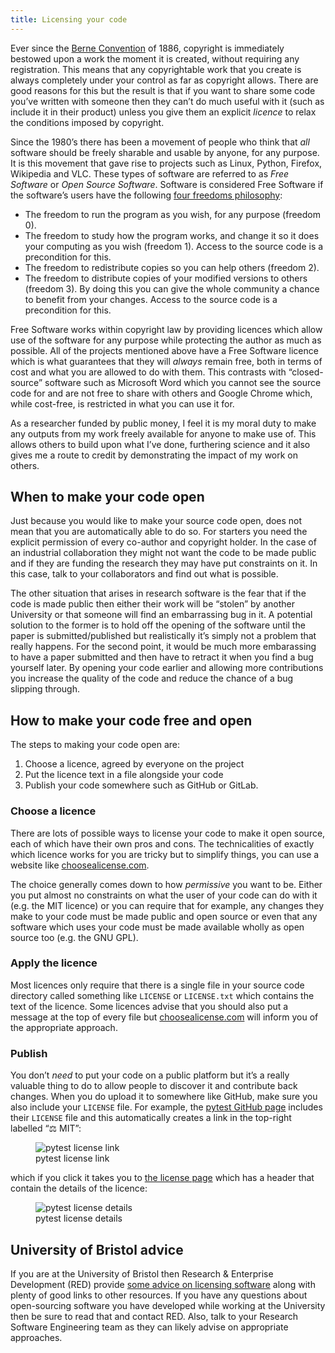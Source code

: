 ```yaml
---
title: Licensing your code
---
```



Ever since the [Berne Convention](https://en.wikipedia.org/wiki/Berne_Convention) of 1886, copyright is immediately bestowed upon a work the moment it is created, without requiring any registration. This means that any copyrightable work that you create is always completely under your control as far as copyright allows. There are good reasons for this but the result is that if you want to share some code you've written with someone then they can't do much useful with it (such as include it in their product) unless you give them an explicit *licence* to relax the conditions imposed by copyright.

Since the 1980's there has been a movement of people who think that *all* software should be freely sharable and usable by anyone, for any purpose. It is this movement that gave rise to projects such as Linux, Python, Firefox, Wikipedia and VLC. These types of software are referred to as *Free Software* or *Open Source Software*. Software is considered Free Software if the software's users have the following [four freedoms philosophy](https://www.gnu.org/philosophy/free-sw.en.html):

- The freedom to run the program as you wish, for any purpose (freedom 0).
- The freedom to study how the program works, and change it so it does your computing as you wish (freedom 1). Access to the source code is a precondition for this.
- The freedom to redistribute copies so you can help others (freedom 2).
- The freedom to distribute copies of your modified versions to others (freedom 3). By doing this you can give the whole community a chance to benefit from your changes. Access to the source code is a precondition for this.

Free Software works within copyright law by providing licences which allow use of the software for any purpose while protecting the author as much as possible. All of the projects mentioned above have a Free Software licence which is what guarantees that they will *always* remain free, both in terms of cost and what you are allowed to do with them. This contrasts with "closed-source" software such as Microsoft Word which you cannot see the source code for and are not free to share with others and Google Chrome which, while cost-free, is restricted in what you can use it for.

As a researcher funded by public money, I feel it is my moral duty to make any outputs from my work freely available for anyone to make use of. This allows others to build upon what I've done, furthering science and it also gives me a route to credit by demonstrating the impact of my work on others.

## When to make your code open

Just because you would like to make your source code open, does not mean that you are automatically able to do so. For starters you need the explicit permission of every co-author and copyright holder. In the case of an industrial collaboration they might not want the code to be made public and if they are funding the research they may have put constraints on it. In this case, talk to your collaborators and find out what is possible.

The other situation that arises in research software is the fear that if the code is made public then either their work will be "stolen" by another University or that someone will find an embarrassing bug in it. A potential solution to the former is to hold off the opening of the software until the paper is submitted/published but realistically it's simply not a problem that really happens. For the second point, it would be much more embarassing to have a paper submitted and then have to retract it when you find a bug yourself later. By opening your code earlier and allowing more contributions you increase the quality of the code and reduce the chance of a bug slipping through.

## How to make your code free and open

The steps to making your code open are:

1. Choose a licence, agreed by everyone on the project
2. Put the licence text in a file alongside your code
3. Publish your code somewhere such as GitHub or GitLab.

### Choose a licence

There are lots of possible ways to license your code to make it open source, each of which have their own pros and cons. The technicalities of exactly which licence works for you are tricky but to simplify things, you can use a website like [choosealicense.com](https://choosealicense.com).

The choice generally comes down to how *permissive* you want to be. Either you put almost no constraints on what the user of your code can do with it (e.g. the MIT licence) or you can require that for example, any changes they make to your code must be made public and open source or even that any software which uses your code must be made available wholly as open source too (e.g. the GNU GPL).

### Apply the licence

Most licences only require that there is a single file in your source code directory called something like `LICENSE` or `LICENSE.txt` which contains the text of the licence. Some licences advise that you should also put a message at the top of every file but [choosealicense.com](https://choosealicense.com) will inform you of the appropriate approach.

### Publish

You don't *need* to put your code on a public platform but it's a really valuable thing to do to allow people to discover it and contribute back changes. When you do upload it to somewhere like GitHub, make sure you also include your `LICENSE` file. For example, the [pytest GitHub page](https://github.com/pytest-dev/pytest) includes their `LICENSE` file and this automatically creates a link in the top-right labelled "⚖️ MIT":

![pytest license link](../assets/pytest_mit.png "pytest license link")

which if you click it takes you to [the license page](https://github.com/pytest-dev/pytest/blob/master/LICENSE) which has a header that contain the details of the licence:

![pytest license details](../assets/pytest_mit_details.png "pytest license details")

## University of Bristol advice

If you are at the University of Bristol then Research & Enterprise Development (RED) provide [some advice on licensing software](../assets/Open%20Source%20Software%20Licensing%20v2018.pdf) along with plenty of good links to other resources. If you have any questions about open-sourcing software you have developed while working at the University then be sure to read that and contact RED. Also, talk to your Research Software Engineering team as they can likely advise on appropriate approaches.
